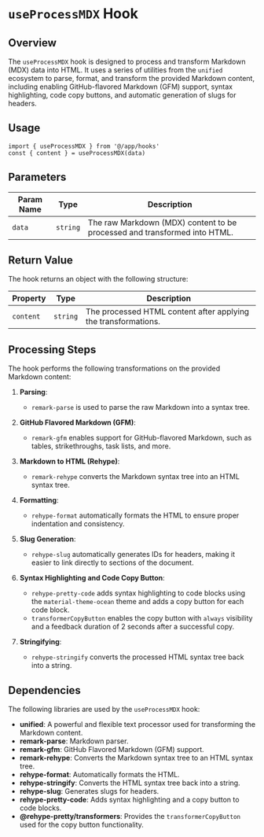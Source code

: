 # `useProcessMDX` Hook

## Overview

The `useProcessMDX` hook is designed to process and transform Markdown (MDX) data into HTML. It uses a series of utilities from the `unified` ecosystem to parse, format, and transform the provided Markdown content, including enabling GitHub-flavored Markdown (GFM) support, syntax highlighting, code copy buttons, and automatic generation of slugs for headers.

## Usage

```tsx
import { useProcessMDX } from '@/app/hooks'
const { content } = useProcessMDX(data)
```

## Parameters

| Param Name | Type   | Description                                                       |
|------------|--------|-------------------------------------------------------------------|
| `data`     | `string` | The raw Markdown (MDX) content to be processed and transformed into HTML. |

## Return Value

The hook returns an object with the following structure:

| Property  | Type   | Description                                                   |
|-----------|--------|---------------------------------------------------------------|
| `content` | `string` | The processed HTML content after applying the transformations. |

## Processing Steps

The hook performs the following transformations on the provided Markdown content:

1. **Parsing**:
   - `remark-parse` is used to parse the raw Markdown into a syntax tree.

2. **GitHub Flavored Markdown (GFM)**:
   - `remark-gfm` enables support for GitHub-flavored Markdown, such as tables, strikethroughs, task lists, and more.

3. **Markdown to HTML (Rehype)**:
   - `remark-rehype` converts the Markdown syntax tree into an HTML syntax tree.

4. **Formatting**:
   - `rehype-format` automatically formats the HTML to ensure proper indentation and consistency.

5. **Slug Generation**:
   - `rehype-slug` automatically generates IDs for headers, making it easier to link directly to sections of the document.

6. **Syntax Highlighting and Code Copy Button**:
   - `rehype-pretty-code` adds syntax highlighting to code blocks using the `material-theme-ocean` theme and adds a copy button for each code block.
   - `transformerCopyButton` enables the copy button with `always` visibility and a feedback duration of 2 seconds after a successful copy.

7. **Stringifying**:
   - `rehype-stringify` converts the processed HTML syntax tree back into a string.

## Dependencies

The following libraries are used by the `useProcessMDX` hook:

- **unified**: A powerful and flexible text processor used for transforming the Markdown content.
- **remark-parse**: Markdown parser.
- **remark-gfm**: GitHub Flavored Markdown (GFM) support.
- **remark-rehype**: Converts the Markdown syntax tree to an HTML syntax tree.
- **rehype-format**: Automatically formats the HTML.
- **rehype-stringify**: Converts the HTML syntax tree back into a string.
- **rehype-slug**: Generates slugs for headers.
- **rehype-pretty-code**: Adds syntax highlighting and a copy button to code blocks.
- **@rehype-pretty/transformers**: Provides the `transformerCopyButton` used for the copy button functionality.

